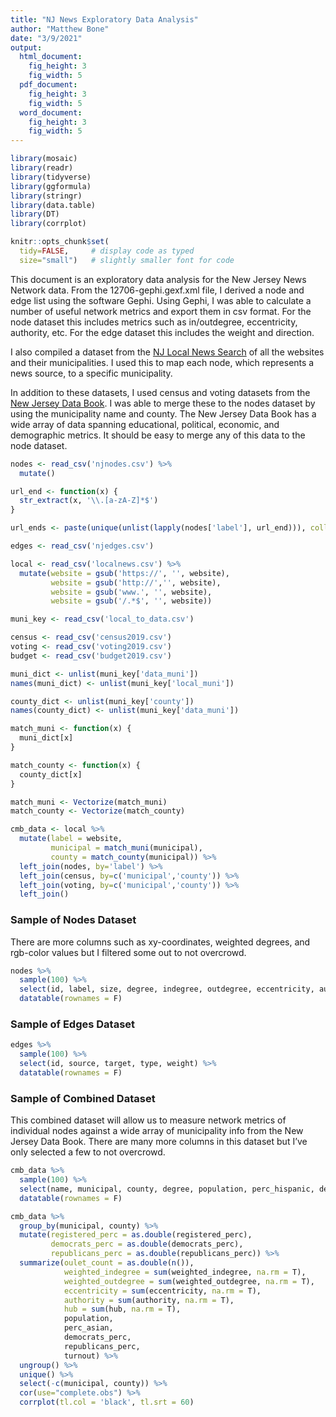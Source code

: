 ```yaml
---
title: "NJ News Exploratory Data Analysis"
author: "Matthew Bone"
date: "3/9/2021"
output: 
  html_document:
    fig_height: 3
    fig_width: 5
  pdf_document:
    fig_height: 3
    fig_width: 5
  word_document:
    fig_height: 3
    fig_width: 5
---
```


```r
library(mosaic)
library(readr)
library(tidyverse)
library(ggformula)
library(stringr)
library(data.table)
library(DT)
library(corrplot)

knitr::opts_chunk$set(
  tidy=FALSE,     # display code as typed
  size="small")   # slightly smaller font for code
```

This document is an exploratory data analysis for the New Jersey News Network data. From the 12706-gephi.gexf.xml file, I derived a node and edge list using the software Gephi. Using Gephi, I was able to calculate a number of useful network metrics and export them in csv format. For the node dataset this includes metrics such as in/outdegree, eccentricity, authority, etc. For the edge dataset this includes the weight and direction. 

I also compiled a dataset from the [NJ Local News Search](https://newsecosystems.org/njsearch/) of all the websites and their municipalities. I used this to map each node, which represents a news source, to a specific municipality. 

In addition to these datasets, I used census and voting datasets from the [New Jersey Data Book](https://search.njdatabook.rutgers.edu/login.jsp). I was able to merge these to the nodes dataset by using the municipality name and county. The New Jersey Data Book has a wide array of data spanning educational, political, economic, and demographic metrics. It should be easy to merge any of this data to the node dataset.

```r
nodes <- read_csv('njnodes.csv') %>%
  mutate()

url_end <- function(x) {
  str_extract(x, '\\.[a-zA-Z]*$')
}

url_ends <- paste(unique(unlist(lapply(nodes['label'], url_end))), collapse = "|")

edges <- read_csv('njedges.csv')

local <- read_csv('localnews.csv') %>%
  mutate(website = gsub('https://', '', website),
         website = gsub('http://','', website),
         website = gsub('www.', '', website),
         website = gsub('/.*$', '', website))

muni_key <- read_csv('local_to_data.csv')

census <- read_csv('census2019.csv')
voting <- read_csv('voting2019.csv')
budget <- read_csv('budget2019.csv')
```

```r
muni_dict <- unlist(muni_key['data_muni'])
names(muni_dict) <- unlist(muni_key['local_muni'])

county_dict <- unlist(muni_key['county'])
names(county_dict) <- unlist(muni_key['data_muni'])

match_muni <- function(x) {
  muni_dict[x]
}

match_county <- function(x) {
  county_dict[x]
}

match_muni <- Vectorize(match_muni)
match_county <- Vectorize(match_county)

cmb_data <- local %>%
  mutate(label = website,
         municipal = match_muni(municipal),
         county = match_county(municipal)) %>%
  left_join(nodes, by='label') %>%
  left_join(census, by=c('municipal','county')) %>%
  left_join(voting, by=c('municipal','county')) %>%
  left_join()
```

### Sample of Nodes Dataset

There are more columns such as xy-coordinates, weighted degrees, and rgb-color values but I filtered some out to not overcrowd.

```r
nodes %>%
  sample(100) %>%
  select(id, label, size, degree, indegree, outdegree, eccentricity, authority, hub) %>%
  datatable(rownames = F)
```

### Sample of Edges Dataset

```r
edges %>%
  sample(100) %>%
  select(id, source, target, type, weight) %>%
  datatable(rownames = F)
```

### Sample of Combined Dataset

This combined dataset will allow us to measure network metrics of individual nodes against a wide array of municipality info from the New Jersey Data Book. There are many more columns in this dataset but I've only selected a few to not overcrowd.

```r
cmb_data %>%
  sample(100) %>%
  select(name, municipal, county, degree, population, perc_hispanic, democrats_perc, republicans_perc) %>%
  datatable(rownames = F)
```

```r
cmb_data %>%
  group_by(municipal, county) %>%
  mutate(registered_perc = as.double(registered_perc),
         democrats_perc = as.double(democrats_perc),
         republicans_perc = as.double(republicans_perc)) %>%
  summarize(oulet_count = as.double(n()),
            weighted_indegree = sum(weighted_indegree, na.rm = T),
            weighted_outdegree = sum(weighted_outdegree, na.rm = T),
            eccentricity = sum(eccentricity, na.rm = T),
            authority = sum(authority, na.rm = T),
            hub = sum(hub, na.rm = T),
            population,
            perc_asian,
            democrats_perc,
            republicans_perc,
            turnout) %>%
  ungroup() %>%
  unique() %>%
  select(-c(municipal, county)) %>%
  cor(use="complete.obs") %>%
  corrplot(tl.col = 'black', tl.srt = 60)
```





